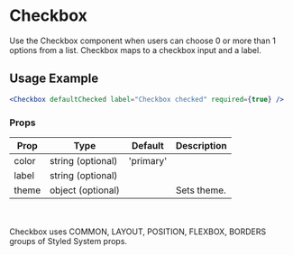 # Checkbox

Use the Checkbox component when users can choose 0 or more than 1 options from a list. Checkbox maps to a checkbox input and a label.


## Usage Example

```jsx live
<Checkbox defaultChecked label="Checkbox checked" required={true} />
```

### Props


<Table>
  <thead>
  <tr>
    <th>Prop</th>
    <th>Type</th>
    <th>Default</th>
    <th>Description</th>
  </tr>
  </thead>
  <tbody>
  <tr><td>color</td><td>string (optional)</td><td>'primary'</td><td></td></tr>
  <tr><td>label</td><td>string (optional)</td><td></td><td></td></tr>
  <tr><td>theme</td><td>object (optional)</td><td></td><td>Sets theme.</td></tr>
    </tbody>
    </Table>

<br></br>Checkbox uses COMMON, LAYOUT, POSITION, FLEXBOX, BORDERS groups of Styled System props.